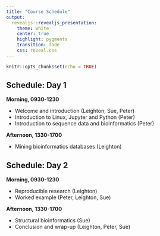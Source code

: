 ```yaml
---
title: "Course Schedule"
output: 
  revealjs::revealjs_presentation:
    theme: white
    center: true
    highlight: pygments
    transition: fade
    css: reveal.css
---
```


```r
knitr::opts_chunk$set(echo = TRUE)
```

## Schedule: Day 1

**Morning, 0930-1230**

* Welcome and introduction (Leighton, Sue, Peter)
* Introduction to Linux, Jupyter and Python (Peter)
* Introduction to sequence data and bioinformatics (Peter)

**Afternoon, 1330-1700**

* Mining bioinformatics databases (Leighton)

## Schedule: Day 2

**Morning, 0930-1230**

* Reproducible research (Leighton)
* Worked example (Peter, Leighton, Sue)

**Afternoon, 1330-1700**

* Structural bioinformatics (Sue)
* Conclusion and wrap-up (Leighton, Peter, Sue)